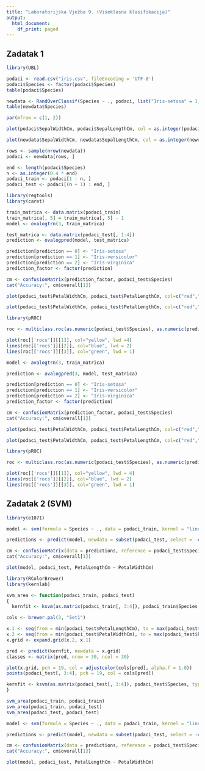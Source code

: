 ```yaml
---
title: "Laboratorijska Vježba 9. (Višeklasna klasifikacija)"
output:
  html_document:
    df_print: paged
---
```


## Zadatak 1

```r

library(UBL)

podaci <- read.csv("iris.csv", fileEncoding = 'UTF-8')
podaci$Species <- factor(podaci$Species)
table(podaci$Species)

newdata <- RandOverClassif(Species ~ ., podaci, list("Iris-setosa" = 1, "Iris-versicolor" = 1.1, "Iris-virginica" = 1))
table(newdata$Species)

par(mfrow = c(1, 2))

plot(podaci$SepalWidthCm, podaci$SepalLengthCm, col = as.integer(podaci[, 5]), main = "Original Data", xlim = range(newdata$SepalWidthCm), ylim = range(newdata$SepalLengthCm))

plot(newdata$SepalWidthCm, newdata$SepalLengthCm, col = as.integer(newdata[, 5]), main = "New Data", xlim = range(newdata$SepalWidthCm), ylim = range(newdata$SepalLengthCm))

rows <- sample(nrow(newdata))
podaci <- newdata[rows, ]

end <- length(podaci$Species)
n <- as.integer(0.4 * end)
podaci_train <- podaci[1 : n, ]
podaci_test <- podaci[(n + 1) : end, ]
```

```r

library(regtools)
library(caret)

train_matrica <- data.matrix(podaci_train)
train_matrica[, 5] = train_matrica[, 5] - 1
model <- ovalogtrn(3, train_matrica)

test_matrica <- data.matrix(podaci_test[, 1:4])
prediction <- ovalogpred(model, test_matrica)

prediction[prediction == 0] <- "Iris-setosa"
prediction[prediction == 1] <- "Iris-versicolor"
prediction[prediction == 2] <- "Iris-virginica"
prediction_factor <- factor(prediction)

cm <- confusionMatrix(prediction_factor, podaci_test$Species)
cat("Accuracy:", cm$overall[1])
```

```r

plot(podaci_test$PetalWidthCm, podaci_test$PetalLengthCm, col=c("red","blue","green")[podaci_test$Species])

plot(podaci_test$PetalWidthCm, podaci_test$PetalLengthCm, col=c("red","blue","green")[prediction_factor])
```

```r

library(pROC)

roc <- multiclass.roc(as.numeric(podaci_test$Species), as.numeric(prediction_factor), direction="<")

plot(roc[['rocs']][[1]], col="yellow", lwd =4)
lines(roc[['rocs']][[2]], col="blue", lwd = 2)
lines(roc[['rocs']][[3]], col="green", lwd = 1)
```

```r

model <- avalogtrn(3, train_matrica)

prediction <- avalogpred(3, model, test_matrica)

prediction[prediction == 0] <- "Iris-setosa"
prediction[prediction == 1] <- "Iris-versicolor"
prediction[prediction == 2] <- "Iris-virginica"
prediction_factor <- factor(prediction)

cm <- confusionMatrix(prediction_factor, podaci_test$Species)
cat("Accuracy:", cm$overall[1])
```

```r

plot(podaci_test$PetalWidthCm, podaci_test$PetalLengthCm, col=c("red","blue","green")[podaci_test$Species])

plot(podaci_test$PetalWidthCm, podaci_test$PetalLengthCm, col=c("red","blue","green")[prediction_factor])
```

```r

library(pROC)

roc <- multiclass.roc(as.numeric(podaci_test$Species), as.numeric(prediction_factor), direction="<")

plot(roc[['rocs']][[1]], col="yellow", lwd = 4)
lines(roc[['rocs']][[2]], col="blue", lwd = 2)
lines(roc[['rocs']][[3]], col="green", lwd = 1)
```

## Zadatak 2 (SVM)

```r

library(e1071)

model <- svm(formula = Species ~ ., data = podaci_train, kernel = "linear")

predictions <- predict(model, newdata = subset(podaci_test, select = -c(Species)))

cm <- confusionMatrix(data = predictions, reference = podaci_test$Species)
cat("Accuracy:", cm$overall[1])
```

```r

plot(model, podaci_test, PetalLengthCm ~ PetalWidthCm)
```

```r

library(RColorBrewer)
library(kernlab)

svm_area <- function(podaci_train, podaci_test)
{
  kernfit <- ksvm(as.matrix(podaci_train[, 3:4]), podaci_train$Species, type = "C-svc", kernel = 'vanilladot')

cols <- brewer.pal(3, "Set1")

x.1 <- seq(from = min(podaci_test$PetalLengthCm), to = max(podaci_test$PetalLengthCm), length = 30)
x.2 <- seq(from = min(podaci_test$PetalWidthCm), to = max(podaci_test$PetalWidthCm), length = 30)
x.grid <- expand.grid(x.2, x.1)

pred <- predict(kernfit, newdata = x.grid)
classes <- matrix(pred, nrow = 30, ncol = 30)

plot(x.grid, pch = 19, col = adjustcolor(cols[pred], alpha.f = 1.0))
points(podaci_test[, 3:4], pch = 19, col = cols[pred])

kernfit <- ksvm(as.matrix(podaci_test[, 3:4]), podaci_test$Species, type = "C-svc", kernel = 'vanilladot')
}

svm_area(podaci_train, podaci_train)
svm_area(podaci_train, podaci_test)
svm_area(podaci_test, podaci_test)
```

```r

model <- svm(formula = Species ~ ., data = podaci_train, kernel = "linear", class.weights = c("Iris-setosa" = 1, "Iris-versicolor" = 0.45, "Iris-virginica" = 1.8))

predictions <- predict(model, newdata = subset(podaci_test, select = -c(Species)))

cm <- confusionMatrix(data = predictions, reference = podaci_test$Species)
cat("Accuracy:", cm$overall[1])

plot(model, podaci_test, PetalLengthCm ~ PetalWidthCm)
```
